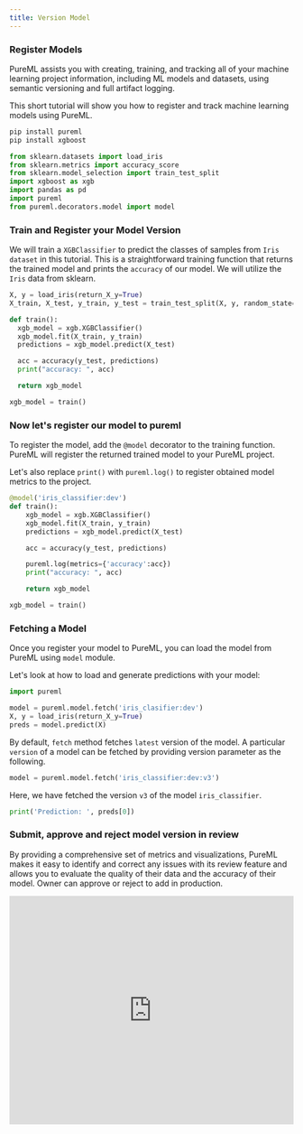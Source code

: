 ```yaml
---
title: Version Model
---
```


### Register Models

PureML assists you with creating, training, and tracking all of your machine learning project information, including ML models and datasets, using semantic versioning and full artifact logging.

This short tutorial will show you how to register and track machine learning models using PureML.

```bash
pip install pureml
pip install xgboost
```

```python
from sklearn.datasets import load_iris
from sklearn.metrics import accuracy_score
from sklearn.model_selection import train_test_split
import xgboost as xgb
import pandas as pd
import pureml
from pureml.decorators.model import model
```

### Train and Register your Model Version

We will train a `XGBClassifier` to predict the classes of samples from `Iris dataset` in this tutorial. This is a straightforward training function that returns the trained model and prints the `accuracy` of our model. We will utilize the `Iris` data from sklearn.

```python
X, y = load_iris(return_X_y=True)
X_train, X_test, y_train, y_test = train_test_split(X, y, random_state=0)
```

```python
def train():
  xgb_model = xgb.XGBClassifier()
  xgb_model.fit(X_train, y_train)
  predictions = xgb_model.predict(X_test)

  acc = accuracy(y_test, predictions)
  print("accuracy: ", acc)

  return xgb_model

xgb_model = train()
```

### Now let's register our model to pureml

To register the model, add the `@model` decorator to the training function. PureML will register the returned trained model to your PureML project.

Let's also replace `print()` with `pureml.log()` to register obtained model metrics to the project.

```python
@model('iris_classifier:dev')
def train():
    xgb_model = xgb.XGBClassifier()
    xgb_model.fit(X_train, y_train)
    predictions = xgb_model.predict(X_test)

    acc = accuracy(y_test, predictions)

    pureml.log(metrics={'accuracy':acc})
    print("accuracy: ", acc)

    return xgb_model

xgb_model = train()
```

### Fetching a Model

Once you register your model to PureML, you can load the model from PureML using `model` module.

Let's look at how to load and generate predictions with your model:

```python
import pureml

model = pureml.model.fetch('iris_clasifier:dev')
X, y = load_iris(return_X_y=True)
preds = model.predict(X)
```

By default, `fetch` method fetches `latest` version of the model. A particular `version` of a model can be fetched by providing version parameter as the following.

```python
model = pureml.model.fetch('iris_classifier:dev:v3')
```

Here, we have fetched the version `v3` of the model `iris_classifier`.

```python
print('Prediction: ', preds[0])
```

### Submit, approve and reject model version in review

By providing a comprehensive set of metrics and visualizations, PureML makes it easy to identify and correct any issues with its review feature and allows you to evaluate the quality of their data and the accuracy of their model. Owner can approve or reject to add in production.

<iframe
  width="100%"
  height="405"
  src="https://www.youtube.com/embed/mbAlJJfB9Nc"
  title="Model Review"
  frameborder="0"
  allow="accelerometer; autoplay; clipboard-write; encrypted-media; gyroscope; picture-in-picture; web-share"
  allowfullscreen
></iframe>
